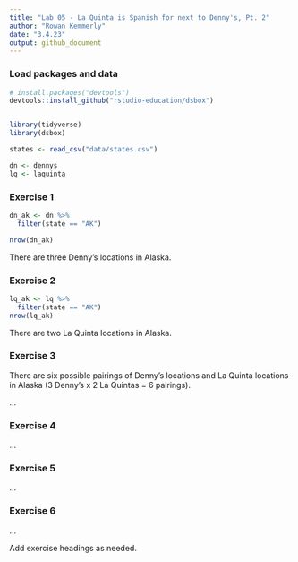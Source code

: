 ```yaml
---
title: "Lab 05 - La Quinta is Spanish for next to Denny's, Pt. 2"
author: "Rowan Kemmerly"
date: "3.4.23"
output: github_document
---
```


### Load packages and data

```r
# install.packages("devtools")
devtools::install_github("rstudio-education/dsbox")


library(tidyverse) 
library(dsbox) 
```

```r
states <- read_csv("data/states.csv")

dn <- dennys
lq <- laquinta
```

### Exercise 1

```r

dn_ak <- dn %>%
  filter(state == "AK")

nrow(dn_ak)

```

There are three Denny's locations in Alaska. 

### Exercise 2

```r

lq_ak <- lq %>%
  filter(state == "AK")
nrow(lq_ak)

```

There are two La Quinta locations in Alaska.

### Exercise 3

There are six possible pairings of Denny's locations and La Quinta locations in Alaska (3 Denny's x 2 La Quintas = 6 pairings). 

...

### Exercise 4

...

### Exercise 5

...

### Exercise 6

...

Add exercise headings as needed.
